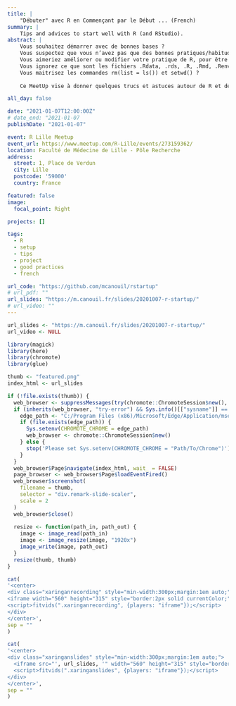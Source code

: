 ```yaml
---
title: |
    "Débuter" avec R en Commençant par le Début ... (French)
summary: |
    Tips and advices to start well with R (and RStudio).
abstract: |
    Vous souhaitez démarrer avec de bonnes bases ?
    Vous suspectez que vous n’avez pas que des bonnes pratiques/habitudes ?
    Vous aimeriez améliorer ou modifier votre pratique de R, pour être plus efficace et plus autonome ?
    Vous ignorez ce que sont les fichiers .Rdata, .rds, .R, .Rmd, .Renviron et/ou .Rprofile ?
    Vous maitrisez les commandes rm(list = ls()) et setwd() ?
    
    Ce MeetUp vise à donner quelques trucs et astuces autour de R et de l’IDE Rstudio, ainsi qu’ouvrir la discussion sur quelques “règles/conventions” de bonnes pratiques dans un objectif de reproductibilité.

all_day: false

date: "2021-01-07T12:00:00Z"
# date_end: "2021-01-07
publishDate: "2021-01-07"

event: R Lille Meetup
event_url: https://www.meetup.com/R-Lille/events/273159362/
location: Faculté de Médecine de Lille - Pôle Recherche
address:
  street: 1, Place de Verdun
  city: Lille
  postcode: '59000'
  country: France

featured: false
image:
  focal_point: Right

projects: []

tags:
  - R
  - setup
  - tips
  - project
  - good practices
  - french

url_code: "https://github.com/mcanouil/rstartup"
# url_pdf: ""
url_slides: "https://m.canouil.fr/slides/20201007-r-startup/"
# url_video: ""
---
```


```r
url_slides <- "https://m.canouil.fr/slides/20201007-r-startup/"
url_video <- NULL
```

```r
library(magick)
library(here)
library(chromote)
library(glue)

thumb <- "featured.png"
index_html <- url_slides

if (!file.exists(thumb)) {
  web_browser <- suppressMessages(try(chromote::ChromoteSession$new(), silent = TRUE))
  if (inherits(web_browser, "try-error") && Sys.info()[["sysname"]] == "Windows") {
    edge_path <- "C:/Program Files (x86)/Microsoft/Edge/Application/msedge.exe"
    if (file.exists(edge_path)) {
      Sys.setenv(CHROMOTE_CHROME = edge_path)
      web_browser <- chromote::ChromoteSession$new()
    } else {
      stop('Please set Sys.setenv(CHROMOTE_CHROME = "Path/To/Chrome")')
    }
  }
  web_browser$Page$navigate(index_html, wait_ = FALSE)
  page_browser <- web_browser$Page$loadEventFired()
  web_browser$screenshot(
    filename = thumb,
    selector = "div.remark-slide-scaler",
    scale = 2
  )
  web_browser$close()
  
  resize <- function(path_in, path_out) {
    image <- image_read(path_in)
    image <- image_resize(image, "1920x")
    image_write(image, path_out)
  }
  resize(thumb, thumb)
}
```

```r
cat(
'<center>
<div class="xaringanrecording" style="min-width:300px;margin:1em auto;">
<iframe width="560" height="315" style="border:2px solid currentColor;" src="', url_video, '" title="YouTube video player" frameborder="0" allow="accelerometer; autoplay; clipboard-write; encrypted-media; gyroscope; picture-in-picture" allowfullscreen></iframe>
<script>fitvids(".xaringanrecording", {players: "iframe"});</script>
</div>
</center>',
sep = ""
)
```

```r
cat(
'<center>
<div class="xaringanslides" style="min-width:300px;margin:1em auto;">
  <iframe src="', url_slides, '" width="560" height="315" style="border:2px solid currentColor;" loading="lazy" allowfullscreen></iframe>
  <script>fitvids(".xaringanslides", {players: "iframe"});</script>
</div>
</center>',
sep = ""
)
```
